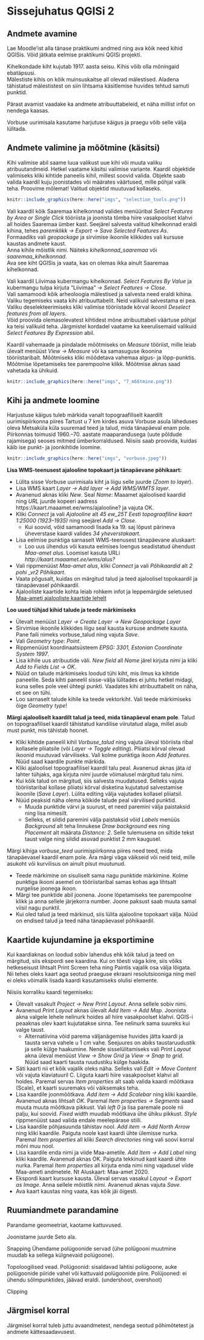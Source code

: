 # Sissejuhatus QGISi 2 {#qgis_2}

## Andmete avamine

Lae Moodle'ist alla tänase praktikumi andmed ning ava kõik need kihid QGISis. Võid jätkata eelmise praktikumi QGISi projekti. 

Kihelkondade kiht kujutab 1917. aasta seisu. Kihis võib olla mõningaid ebatäpsusi.  
Mälestiste kihis on kõik muinsuskaitse all olevad mälestised. Aladena tähistatud mälestistest on siin lihtsama käsitlemise huvides tehtud samuti punktid. 

Pärast avamist vaadake ka andmete atribuuttabeleid, et näha millist infot on nendega kaasas. 

Vorbuse uurimisala kasutame harjutuse käigus ja praegu võib selle välja lülitada.

## Andmete valimine ja mõõtmine (käsitsi)

Kihi valimise abil saame luua valikust uue kihi või muuta valiku atribuutandmeid. Hetkel vaatame käsitsi valimise variante. Kaardil objektide valimiseks kliki kihtide paneelis kihil, millest soovid valida. Objekte saab valida kaardil kuju joonistades või määrates väärtused, mille põhjal valik teha. Proovime mõlemat! Valitud objektid muutuvad kollaseks. 


```r
knitr::include_graphics(here::here("imgs", "selection_tools.png"))
```

Vali kaardil kõik Saaremaa kihelkonnad valides menüüribal *Select Features by Area or Single Click* tööriista ja joonista tõmba hiire vasakpoolset klahvi all hoides Saaremaa ümber kast. Seejärel salvesta valitud kihelkonnad eraldi kihina, tehes *paremklikk → Export → Save Selected Features As*.   
Formaadiks vali *geopackage* ja sirvimise ikoonile klikkides vali kursuse kaustas andmete kaust.  
Anna kihile mõistlik nimi. Näiteks *kihelkonnad_saaremaa* või *saaremaa_kihelkonnad*.  
Ava see kiht QGISis ja vaata, kas on olemas ikka ainult Saaremaa kihelkonnad.  

Vali kaardil Liivimaa kubermangu kihelkonnad. *Select Features By Value* ja kubermangu tulpa kirjuta "Liivimaa" *→ Select Features → Close*.  
Vali samamoodi kõik arheoloogia mälestised ja salvesta need eraldi kihina. Valiku tegemiseks vaata kihi atribuuttabelit. Neid valikuid salvestama ei pea.  
Valiku deselekteerimiseks kliki valimise tööriistade kõrval ikoonil *Deselect features from all layers*.  
Võid proovida olemasolevatest kihtidest mõne atribuuttabeli väärtuse põhjal ka teisi valikuid teha. Järgmistel kordadel vaatame ka keerulisemaid valikuid *Select Features By Expression* abil. 

Kaardil vahemaade ja pindalade mõõtmiseks on *Measure* tööriist, mille leiab ülevalt menüüst *View → Measure* või ka samasuguse ikoonina tööriistaribalt. Mõõtmiseks kliki mõõdetava vahemaa algus- ja lõpp-punktis. Mõõtmise lõpetamiseks tee parempoolne klikk. Mõõtmise aknas saad vahetada ka ühikuid.

```r
knitr::include_graphics(here::here("imgs", "7_m66tmine.png"))
```


## Kihi ja andmete loomine

Harjustuse käigus tuleb märkida vanalt topograafiliselt kaardilt uurimispiirkonna piires Tartust u 7 km kirdes asuva Vorbuse asula läheduses oleva Metsaküla küla suuremad teed ja talud, mida tänapäeval enam pole. Piirkonnas toimusid 1960.–70. aastate maaparandusega (uute põldude rajamisega) seoses mitmed ümberkorraldused. Niisiis saab proovida, kuidas käib ise punkt- ja joonkihtide loomine. 

```r
knitr::include_graphics(here::here("imgs", "vorbuse.jpeg"))
```

**Lisa WMS-teenusest ajalooline topokaart ja tänapäevane põhikaart:**  

- Lülita sisse Vorbuse uurimisala kiht ja liigu selle juurde (*Zoom to layer*). 
- Lisa WMS kaart *Layer → Add layer → Add WMS/WMTS layer*.
- Avanenud aknas kliki *New*. Seal *Name*: Maaamet ajaloolised kaardid ning *URL* juurde kopeeri aadress https://kaart.maaamet.ee/wms/ajalooline? ja vajuta OK.
- Kliki *Connect* ja vali *Ajalooline* alt *45 ew_25T Eesti topograafiline kaart 1:25000 (1923–1935)* ning seejärel *Add → Close*.
    - Kui soovid, võid samamoodi lisada ka 19. saj lõpust pärineva üheverstase kaardi valides *34 yheverstakaart*. 
- Lisa eelmise punktiga sarnaselt WMS-teenusest tänapäevane aluskaart:
  - Loo uus ühendus või kasuta eelmises loengus seadistatud ühendust *Maa-amet alus*. Loomisel kasuta URLi  *http://kaart.maaamet.ee/wms/alus?*
- Vali rippmenüüst *Maa-amet alus*, kliki *Connect* ja vali *Põhikaardid* alt *2 pohi \_vr2 Põhikaart*.
- Vaata põgusalt, kuidas on märgitud talud ja teed ajaloolisel topokaardil ja tänapäevasel põhikaardil.
- Ajalooliste kaartide kohta leiab rohkem infot ja leppemärgide seletused [Maa-ameti ajalooliste kaartide lehelt](https://geoportaal.maaamet.ee/est/Kaardirakendused/Ajaloolised-kaardid/Ajalooliste-kaartide-rakenduse-kirjeldus-p157.html) 

**Loo uued tühjad kihid talude ja teede märkimiseks** 

- Ülevalt menüüst *Layer → Create Layer → New Geopackage Layer*
- Sirvimise ikoonile klikkides liigu seal kausta kursuse andmete kausta. Pane faili nimeks vorbuse_talud ning vajuta *Save*.
- Vali *Geometry type: Point*.
- Rippmenüüst koordinaatsüsteem *EPSG: 3301, Estonian Coordinate System 1997*.
- Lisa kihile uus atribuutide väli. *New field* all *Name* järel kirjuta *nimi* ja kliki *Add to Fields List → OK*.
- Nüüd on talude märkimiseks loodud tühi kiht, mis ilmus ka kihtide paneelile. Seda kihti paneelil sisse-välja lülitades ei juhtu hetkel midagi, kuna selles pole veel ühtegi punkti. Vaadates kihi atribuuttabelit on näha, et see on tühi. 
- Loo sarnaselt talude kihile ka teede vektorkiht. Vali teede märkimiseks õige *Geometry type*! 


**Märgi ajalooliselt kaardilt talud ja teed, mida tänapäeval enam pole**. Talud on topograafilisel kaardil tähistatud kandilise viirutatud alaga, millel asub must punkt, mis tähistab hoonet.

- Kliki kihtide paneelil kihil *Vorbuse_talud* ning vajuta üleval tööriista ribal kollasele pliiatsile (või *Layer → Toggle editing*). Pliiatsi kõrval olevad ikoonid muutuvad värviliseks. Vali kolme punktiga ikoon *Add features*. Nüüd saad kaardile punkte märkida.
- Kliki ajaloolisel topograafilisel kaardil talu peal. Avanenud aknas jäta *id* lahter tühjaks, aga kirjuta *nimi* juurde võimalusel märgitud talu nimi.
- Kui kõik talud on märgitud, siis salvesta muudatused. Selleks vajuta tööriistaribal kollase pliiatsi kõrval disketina kujutatud salvestamise ikoonile (*Save Layer*). Lülita editing välja vajutades kollasel pliiatsil.
- Nüüd peaksid näha olema kõikide talude peal värvilised punktid.
  - Muuda punktide värvi ja suurust, et need paremini välja paistaksid ning lisa nimesilt.
  - Selleks, et sildid paremini välja paistaksid võid *Labels* menüüs *Background* alt teha linnukese *Draw background* ees ning *Placement* alt määrata *Distance: 2*. Selle tulemusena on siltide tekst taust valge ning sildid asuvad punktist 2 mm kaugusel.

Märgi kihiga *vorbuse_teed* uurimispiirkonna piires need teed, mida tänapäevasel kaardil enam pole. Ära märgi väga väikseid või neid teid, mille asukoht või kurvilisus on ainult pisut muutunud.

- Teede märkimine on sisuliselt sama nagu punktide märkimine. Kolme punktiga ikooni asemel on tööriistaribal samas kohas aga lihtsalt nurgelise joonega ikoon.
- Märgi tee punktide abil joonena. Joone lõpetamiseks tee parempoolne klikk ja anna sellele järjekorra number. Joone paksust saab muuta samal viisil nagu punktil.
- Kui oled talud ja teed märkinud, siis lülita ajalooline topokaart välja. Nüüd on endised talud ja teed näha tänapäevasel põhikaardil.

## Kaartide kujundamine ja eksportimine

Kui kaardiaknas on loodud sobiv lahendus ehk kõik talud ja teed on märgitud, siis ekspordi see kaardina. Kui on tõesti väga kiire, siis võiks hetkeseisust lihtsalt Print Screen teha ning Paintis vajalik osa välja lõigata. Nii tehes oleks kaart aga seotud praeguse ekraani resolutsiooniga ning meil ei oleks võimalik lisada kaardi kasutamiseks olulisi elemente.

Niisiis korraliku kaardi tegemiseks: 

- Ülevalt vasakult *Project → New Print Layout*. Anna sellele sobiv nimi.
- Avanenud *Print Layout* aknas ülevalt *Add Item → Add Map*. Joonista akna valgele lehele nelinurk hoides all hiire vasakpoolset klahvi. QGIS-i peaaknas olev kaart kujutatakse sinna. Tee nelinurk sama suureks kui valge taust.
    - Alternatiivina võid parema väljanägemise huvides jätta kaardi ja tausta serva vahele u 1 cm vahe. Seejuures on abiks taustaruudustik ja selle külge haakumine. Nende sisselülitamiseks vali *Print Layout* akna üleval menüüst *View → Show Grid* ja *View → Snap to grid*. Nüüd saad kaarti tausta ruudustiku külge haakida. 
- Säti kaarti nii et kõik vajalik oleks näha. Selleks vali *Edit → Move Content* või vajuta klaviatuuril C. Liiguta kaarti hiire vasakpoolset klahvi all hoides. Paremal servas *Item properties* alt saab valida kaardi mõõtkava (Scale), et kaarti suuremaks või väiksemaks teha.
- Lisa kaardile joonmõõtkava. *Add item → Add Scalebar* ning kliki kaardile. Avanenud aknas lihtsalt *OK*. Paremal *Item properties → Segments* saad muuta muuta mõõtkava pikkust. Vali *left 0* ja lisa paremale poole nii palju, kui soovid. *Fixed width* muudab mõõtkava ühe ühiku pikkust. *Style* rippmenüüst saad valida endale meelepärase stiili. 
- Lisa kaardile põhjasuunda tähistav nool. *Add item → Add North Arrow* ning kliki kaardile. Paiguta noole kast kaardi ühte ülemisse nurka. Paremal *Item properties* all kliki *Search directories* ning vali soovi korral mõni muu nool.
- Lisa kaardile enda nimi ja viide Maa-ametile. *Add Item → Add Label* ning kliki kaardile. Avanenud aknas OK. Paiguta tekkinud kast kaardi ühte nurka. Paremal *Item properties* all kirjuta enda nimi ning vajadusel viide Maa-ameti andmetele. Nt Aluskaart: Maa-amet 2020.
- Ekspordi kaart kursuse kausta. Üleval servas vasakul *Layout → Export as Image*. Anna sellele mõistlik nimi. Avanenud aknas vajuta *Save*.
- Ava kaart kaustas ning vaata, kas kõik jäi õigesti.


## Ruumiandmete parandamine

Parandame geomeetriat, kaotame kattuvused.

Joonistame juurde Seto ala.

Snapping
Ühendame polügoonide servad (ühe polügooni muutmine muudab ka sellega külgnevaid polügoone).


Topoloogilised vead.
Polügoonid: sisaldavad lahtisi polügoone, auke polügoonide piiride vahel või kattuvaid polügoonide piire.
Polüjooned: ei ühendu sõlmpunktides, jäävad eraldi. (undershoot, overshoot)

Clipping


## Järgmisel korral 

Järgmisel korral tuleb juttu avaandmetest, nendega seotud põhimõtetest ja andmete kättesaadavusest. 
